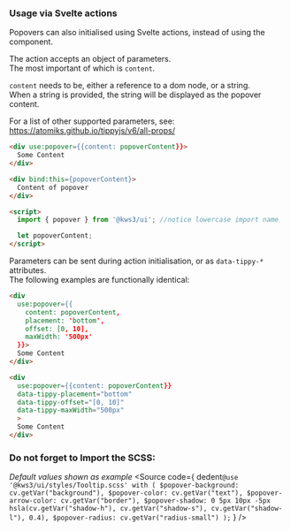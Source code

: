 
<Version />

<Meta
  title="Helpers/Popover/Popover Action"
/>

### Usage via Svelte actions
Popovers can also initialised using Svelte actions, instead of using the component.  

<div className="columns">
  <div className="column">

The action accepts an object of parameters.  
The most important of which is `content`.  

`content` needs to be, either a reference to a dom node, or a string.  
When a string is provided, the string will be displayed as the popover content.

For a list of other supported parameters, see: https://atomiks.github.io/tippyjs/v6/all-props/

  </div>
  <div className="column">

```html
<div use:popover={{content: popoverContent}}>
  Some Content
</div>

<div bind:this={popoverContent}>
  Content of popover
</div>

<script>
  import { popover } from '@kws3/ui'; //notice lowercase import name

  let popoverContent;
</script>
```

  </div>
</div>

Parameters can be sent during action initialisation, or as `data-tippy-*` attributes.  
The following examples are functionally identical:

<div className="columns">
  <div className="column">

```html
<div 
  use:popover={{
    content: popoverContent,
    placement: 'bottom',
    offset: [0, 10],
    maxWidth: '500px'
  }}>
  Some Content
</div>
```

  </div>
  <div className="column">

```html
<div 
  use:popover={{content: popoverContent}}
  data-tippy-placement="bottom"
  data-tippy-offset="[0, 10]"
  data-tippy-maxWidth="500px"
  >
  Some Content
</div>
```

  </div>
</div>

### Do not forget to Import the SCSS:
_Default values shown as example_
<Source
  code={
    dedent`
    @use '@kws3/ui/styles/Tooltip.scss' with (
      $popover-background: cv.getVar("background"),
      $popover-color: cv.getVar("text"),
      $popover-arrow-color: cv.getVar("border"),
      $popover-shadow: 0 5px 10px -5px hsla(cv.getVar("shadow-h"), cv.getVar("shadow-s"), cv.getVar("shadow-l"), 0.4),
      $popover-radius: cv.getVar("radius-small")
    );
    `
  }
/>
